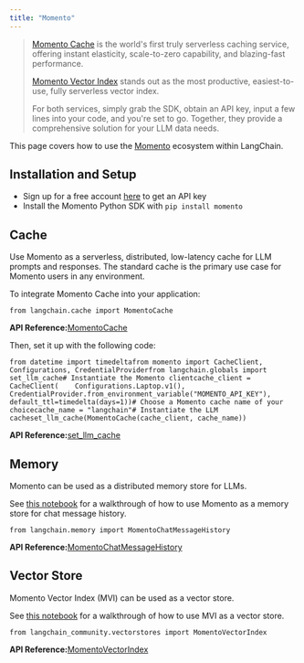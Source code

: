 ```yaml
---
title: "Momento"
---
```


> [Momento Cache](https://docs.momentohq.com/) is the world's first truly serverless caching service, offering instant elasticity, scale-to-zero capability, and blazing-fast performance.
>
> [Momento Vector Index](https://docs.momentohq.com/vector-index) stands out as the most productive, easiest-to-use, fully serverless vector index.
>
> For both services, simply grab the SDK, obtain an API key, input a few lines into your code, and you're set to go. Together, they provide a comprehensive solution for your LLM data needs.

This page covers how to use the [Momento](https://gomomento.com) ecosystem within LangChain.

## Installation and Setup

* Sign up for a free account [here](https://console.gomomento.com/) to get an API key
* Install the Momento Python SDK with `pip install momento`

## Cache

Use Momento as a serverless, distributed, low-latency cache for LLM prompts and responses. The standard cache is the primary use case for Momento users in any environment.

To integrate Momento Cache into your application:

```
from langchain.cache import MomentoCache
```

**API Reference:**[MomentoCache](https://python.langchain.com/api_reference/community/cache/langchain_community.cache.MomentoCache.html)

Then, set it up with the following code:

```
from datetime import timedeltafrom momento import CacheClient, Configurations, CredentialProviderfrom langchain.globals import set_llm_cache# Instantiate the Momento clientcache_client = CacheClient(    Configurations.Laptop.v1(),    CredentialProvider.from_environment_variable("MOMENTO_API_KEY"),    default_ttl=timedelta(days=1))# Choose a Momento cache name of your choicecache_name = "langchain"# Instantiate the LLM cacheset_llm_cache(MomentoCache(cache_client, cache_name))
```

**API Reference:**[set\_llm\_cache](https://python.langchain.com/api_reference/langchain/globals/langchain.globals.set_llm_cache.html)

## Memory

Momento can be used as a distributed memory store for LLMs.

See [this notebook](/src/oss/integrations/memory/momento_chat_message_history) for a walkthrough of how to use Momento as a memory store for chat message history.

```
from langchain.memory import MomentoChatMessageHistory
```

**API Reference:**[MomentoChatMessageHistory](https://python.langchain.com/api_reference/community/chat_message_histories/langchain_community.chat_message_histories.momento.MomentoChatMessageHistory.html)

## Vector Store

Momento Vector Index (MVI) can be used as a vector store.

See [this notebook](/src/oss/integrations/vectorstores/momento_vector_index) for a walkthrough of how to use MVI as a vector store.

```
from langchain_community.vectorstores import MomentoVectorIndex
```

**API Reference:**[MomentoVectorIndex](https://python.langchain.com/api_reference/community/vectorstores/langchain_community.vectorstores.momento_vector_index.MomentoVectorIndex.html)
